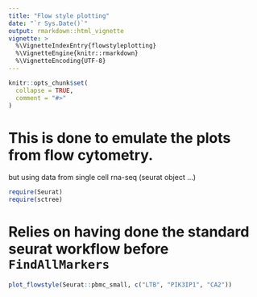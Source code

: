 ```yaml
---
title: "Flow style plotting"
date: "`r Sys.Date()`"
output: rmarkdown::html_vignette
vignette: >
  %\VignetteIndexEntry{flowstyleplotting}
  %\VignetteEngine{knitr::rmarkdown}
  %\VignetteEncoding{UTF-8}
---
```


```r
knitr::opts_chunk$set(
  collapse = TRUE,
  comment = "#>"
)
```

# This is done to emulate the plots from flow cytometry.

but using data from single cell rna-seq (seurat object ...)


```r
require(Seurat)
require(sctree)
```

# Relies on having done the standard seurat workflow before `FindAllMarkers`

```r
plot_flowstyle(Seurat::pbmc_small, c("LTB", "PIK3IP1", "CA2"))
```

 
